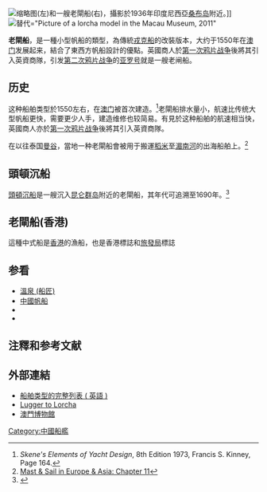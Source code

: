 [[File:COLLECTIE_TROPENMUSEUM_De_Chinese_zeilschepen_Yonken_Sin_Tong_Heng_(links)_en_Tek_Hwa_Seng_bij_Poeloe_Samboe_TMnr_10010680.jpg|缩略图]](左)和一艘老閘船(右)，攝影於1936年印度尼西亞[[桑布岛|桑布岛]]附近。]]
[[File:Lorcha01.jpg|替代="Picture of a lorcha model in the Macau Museum, 2011"]]

'''老閘船'''，是一種小型帆船的類型，為傳統[[戎克船|戎克船]]的改裝版本，大约于1550年在[[澳门|澳门]]发展起来，結合了東西方帆船設計的優點。英國商人於[[第一次鸦片战争|第一次鸦片战争]]後將其引入英資商隊，引发[[第二次鸦片战争|第二次鸦片战争]]的[[亚罗号|亚罗号]]就是一艘老闸船。

== 历史 ==

这种船舶类型於1550左右，在[[葡屬澳門|澳门]]被首次建造。<ref>''Skene's Elements of Yacht Design'', 8th Edition 1973, Francis S. Kinney, Page 164. </ref>老閘船排水量小，航速比传统大型帆船更快，需要更少人手，建造维修也较简易。有見於这种船舶的航速相当快，英國商人亦於[[第一次鸦片战争|第一次鸦片战争]]後將其引入英資商隊。

在以往泰国[[曼谷|曼谷]]，當地一种老閘船會被用于搬運[[稻|稻米]]至[[昭拍耶河|湄南河]]的出海船舶上。<ref>[http://www.thecheappages.com/smyth/mast_n_sail_11.html Mast & Sail in Europe & Asia: Chapter 11]</ref>

== 頭頓沉船 ==

[[頭頓沉船|頭頓沉船]]是一艘沉入[[昆仑群岛|昆仑群岛]]附近的老閘船，其年代可追溯至1690年。<ref>{{Cite journal|title=Excavation of an oriental vessel of c. 1690 off Con Dao, Vietnam |url=http://www.maritime-explorations.com/Vung%20Tau%20IJNA.pdf |authorlink=Michael Flecker |date=1992 |journal=The International Journal of Nautical Archeology |volume=21.3 |pages=221–244 |deadurl=yes |archiveurl=https://web.archive.org/web/20110613204924/http://www.maritime-explorations.com/Vung%20Tau%20IJNA.pdf |archivedate=2011-06-13 }}</ref>

==老閘船(香港)==

這種中式船是[[香港|香港]]的漁船，也是香港標誌和[[香港旅遊發展局|旅發局]]標誌

== 参看 ==
* [[溫泉_(船匠)|溫泉 (船匠)]]
* [[中国帆船|中國帆船]]
* {{link-en|Bedar(船)|Bedar (ship)}}
* {{link-en|本纳斯船|Pinas (ship)}}

== 注釋和参考文献 ==
{{Reflist}}

== 外部連結 ==
{{Commons category|Lorcha (ship)}}
* [http://www.thepirateking.com/ships/ship_types.htm 船舶类型的完整列表 ( 英語 )<br> ]
* [http://www.modelboatmayhem.co.uk/forum/index.php?topic=29228.0;wap2 Lugger to Lorcha]
* [http://www.macaumuseum.gov.mo/Default.aspx 澳門博物館]

[[Category:中國船艦|Category:中國船艦]]